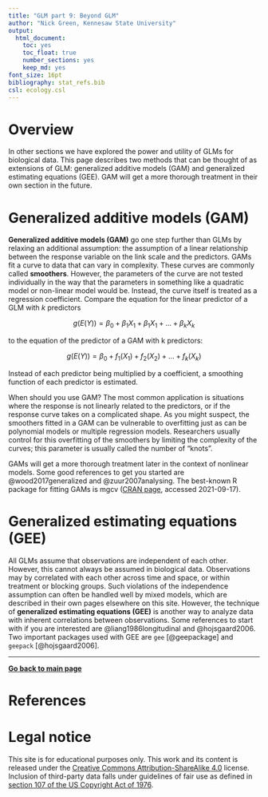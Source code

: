 ```yaml
---
title: "GLM part 9: Beyond GLM"
author: "Nick Green, Kennesaw State University"
output:
  html_document: 
    toc: yes
    toc_float: true
    number_sections: yes
    keep_md: yes
font_size: 16pt
bibliography: stat_refs.bib
csl: ecology.csl
---
```


# Overview

In other sections we have explored the power and utility of GLMs for biological data. This page describes two methods that can be thought of as extensions of GLM: generalized additive models (GAM) and generalized estimating equations (GEE). GAM will get a more thorough treatment in their own section in the future.

# Generalized additive models (GAM)

**Generalized additive models (GAM)** go one step further than GLMs by relaxing an additional assumption: the assumption of a linear relationship between the response variable on the link scale and the predictors. GAMs fit a curve to data that can vary in complexity. These curves are commonly called **smoothers**. However, the parameters of the curve are not tested individually in the way that the parameters in something like a quadratic model or non-linear model would be. Instead, the curve itself is treated as a regression coefficient. Compare the equation for the linear predictor of a GLM with *k* predictors

$$g\left(E\left(Y\right)\right)=\beta_0+\beta_1X_1+\beta_1X_1+\ldots+\beta_kX_k$$

to the equation of the predictor of a GAM with k predictors:

$$g\left(E\left(Y\right)\right)=\beta_0+f_1\left(X_1\right)+f_2\left(X_2\right)+\ldots+f_k\left(X_k\right)$$

Instead of each predictor being multiplied by a coefficient, a smoothing function of each predictor is estimated. 

When should you use GAM? The most common application is situations where the response is not linearly related to the predictors, or if the response curve takes on a complicated shape. As you might suspect, the smoothers fitted in a GAM can be vulnerable to overfitting just as can be polynomial models or multiple regression models. Researchers usually control for this overfitting of the smoothers by limiting the complexity of the curves; this parameter is usually called the number of “knots”. 

GAMs will get a more thorough treatment later in the context of nonlinear models. Some good references to get you started are @wood2017generalized and @zuur2007analysing. The best-known R package for fitting GAMs is mgcv ([CRAN page](https://cran.r-project.org/web/packages/mgcv/index.html), accessed 2021-09-17).

# Generalized estimating equations (GEE)

All GLMs assume that observations are independent of each other. However, this cannot always be assumed in biological data. Observations may by correlated with each other across time and space, or within treatment or blocking groups. Such violations of the independence assumption can often be handled well by mixed models, which are described in their own pages elsewhere on this site. However, the technique of **generalized estimating equations (GEE)** is another way to analyze data with inherent correlations between observations. Some references to start with if you are interested are @liang1986longitudinal and @hojsgaard2006. Two important packages used with GEE are `gee` [@geepackage] and `geepack` [@hojsgaard2006].

---


[**Go back to main page**](https://greenquanteco.github.io/index.html)

# References

<div id="refs"></div>

# Legal notice

This site is for educational purposes only. This work and its content is released under the [Creative Commons Attribution-ShareAlike 4.0](https://creativecommons.org/licenses/by-sa/4.0/) license. Inclusion of third-party data falls under guidelines of fair use as defined in [section 107 of the US Copyright Act of 1976](https://www.law.cornell.edu/uscode/text/17/107). 